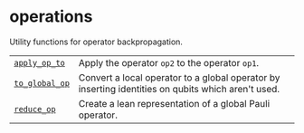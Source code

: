 # operations

<span id="module-qiskit_addon_obp.utils.operations" />

<span id="qiskit-addon-obp-utils-operations" />

Utility functions for operator backpropagation.

|                                                                                                                   |                                                                                                    |
| ----------------------------------------------------------------------------------------------------------------- | -------------------------------------------------------------------------------------------------- |
| [`apply_op_to`](qiskit_addon_obp.utils.operations.apply_op_to "qiskit_addon_obp.utils.operations.apply_op_to")    | Apply the operator `op2` to the operator `op1`.                                                    |
| [`to_global_op`](qiskit_addon_obp.utils.operations.to_global_op "qiskit_addon_obp.utils.operations.to_global_op") | Convert a local operator to a global operator by inserting identities on qubits which aren't used. |
| [`reduce_op`](qiskit_addon_obp.utils.operations.reduce_op "qiskit_addon_obp.utils.operations.reduce_op")          | Create a lean representation of a global Pauli operator.                                           |
